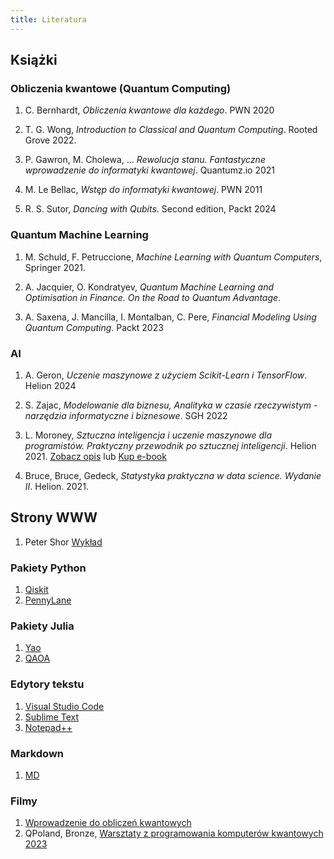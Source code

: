 ```yaml
---
title: Literatura
---
```


## Książki 

<div id="QC">
### Obliczenia kwantowe (Quantum Computing)
</div>

1. C. Bernhardt, _Obliczenia kwantowe dla każdego_. PWN 2020

2. T. G. Wong, _Introduction to Classical and Quantum Computing_. Rooted Grove 2022.

3. P. Gawron, M. Cholewa, ... _Rewolucja stanu. Fantastyczne wprowadzenie do informatyki kwantowej_. Quantumz.io 2021

4. M. Le Bellac, _Wstęp do informatyki kwantowej_. PWN 2011

5. R. S. Sutor, _Dancing with Qubits_. Second edition, Packt 2024 

<div id="QML">
### Quantum Machine Learning
</div>
1.  M. Schuld, F. Petruccione, _Machine Learning with Quantum Computers_, Springer 2021.

2. A. Jacquier, O. Kondratyev, _Quantum Machine Learning and Optimisation in Finance. On the Road to Quantum Advantage_.

3. A. Saxena, J. Mancilla, I. Montalban, C. Pere, _Financial Modeling Using Quantum Computing_. Packt 2023


<div id="AI">
### AI 
</div>

1. A. Geron, _Uczenie maszynowe z użyciem Scikit-Learn i TensorFlow_. Helion 2024

2. S. Zajac, _Modelowanie dla biznesu, Analityka w czasie rzeczywistym - narzędzia informatyczne i biznesowe_. SGH 2022

3. L. Moroney, _Sztuczna inteligencja i uczenie maszynowe dla programistów. Praktyczny przewodnik po sztucznej inteligencji_. Helion 2021.
[Zobacz opis](http://helion.pl/view/111546/szinum.html) lub [Kup e-book](http://helion.pl/add111546~szinum_ebook)

4. Bruce, Bruce, Gedeck, _Statystyka praktyczna w data science. Wydanie II_. Helion. 2021.

## Strony WWW

1. Peter Shor [Wykład](https://math.mit.edu/~shor/435-LN/)

### Pakiety Python

1. [Qiskit](http://www.numpy.org)
2. [PennyLane](http://www.scipy.org)

### Pakiety Julia 

1. [Yao]()
2. [QAOA]()

### Edytory tekstu

1. [Visual Studio Code](https://code.visualstudio.com)
2. [Sublime Text](https://www.sublimetext.com)
3. [Notepad++](https://notepad-plus-plus.org/download)

### Markdown

1. [MD](http://daringfireball.net/projects/markdown/)

### Filmy

1. [Wprowadzenie do obliczeń kwantowych](https://www.youtube.com/watch?v=-UlxHPIEVqA)
2. QPoland, Bronze, [Warsztaty z programowania komputerów kwantowych 2023](https://www.youtube.com/watch?v=nDCROyWULkw&list=PLjZhz-aJHvA1q5DcsR_Y1XvsF2juz0FoN&index=2)

